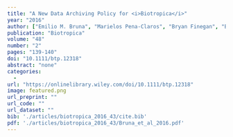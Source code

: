 ```yaml
---
title: "A New Data Archiving Policy for <i>Biotropica</i>"
year: "2016"
author: ["Emilio M. Bruna", "Marielos Pena-Claros", "Bryan Finegan", "Beth A. Kaplin"]
publication: "Biotropica"
volume: "48"
number: "2"
pages: "139-140"
doi: "10.1111/btp.12318"
abstract: "none"
categories: 
  - 
url: "https://onlinelibrary.wiley.com/doi/10.1111/btp.12318"
image: featured.png
url_preprint: ""
url_code: ""
url_dataset: ""
bib: './articles/biotropica_2016_43/cite.bib'
pdf: './articles/biotropica_2016_43/Bruna_et_al_2016.pdf'
---
```

